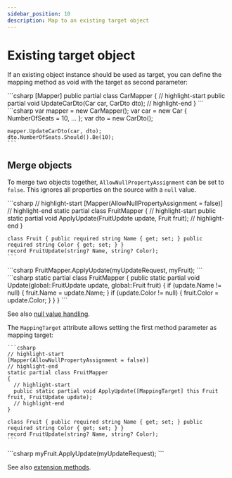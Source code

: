 ```yaml
---
sidebar_position: 10
description: Map to an existing target object
---
```



# Existing target object

If an existing object instance should be used as target, you can define the mapping method as void with the target as second parameter:

<Tabs>
  <TabItem value="declaration" label="Declaration" default>
    ```csharp
    [Mapper]
    public partial class CarMapper
    {
        // highlight-start
        public partial void UpdateCarDto(Car car, CarDto dto);
        // highlight-end
    }
    ```
  </TabItem>
  <TabItem value="usage" label="Usage">
    ```csharp
    var mapper = new CarMapper();
    var car = new Car { NumberOfSeats = 10, ... };
    var dto = new CarDto();
    
    mapper.UpdateCarDto(car, dto);
    dto.NumberOfSeats.Should().Be(10);
    ```
  </TabItem>
</Tabs>

## Merge objects

To merge two objects together, `AllowNullPropertyAssignment` can be set to `false`.
This ignores all properties on the source with a `null` value.

<Tabs>
  <TabItem value="declaration" label="Declaration" default>
    ```csharp
    // highlight-start
    [Mapper(AllowNullPropertyAssignment = false)]
    // highlight-end
    static partial class FruitMapper
    {
        // highlight-start
        public static partial void ApplyUpdate(FruitUpdate update, Fruit fruit);
        // highlight-end
    }
    
    class Fruit { public required string Name { get; set; } public required string Color { get; set; } }
    record FruitUpdate(string? Name, string? Color);
    ```
  </TabItem>
  <TabItem value="usage" label="Usage">
    ```csharp
    FruitMapper.ApplyUpdate(myUpdateRequest, myFruit);
    ```
  </TabItem>
  <TabItem value="generated" label="Generated code" default>
    ```csharp
    static partial class FruitMapper
    {
        public static partial void Update(global::FruitUpdate update, global::Fruit fruit)
        {
            if (update.Name != null)
            {
                fruit.Name = update.Name;
            }
            if (update.Color != null)
            {
                fruit.Color = update.Color;
            }
        }
    }
    ```
  </TabItem>
</Tabs>

See also [null value handling](./mapper.mdx#null-values).

The `MappingTarget` attribute allows setting the first method parameter as mapping target:

<Tabs>
  <TabItem value="declaration" label="Declaration" default>

    ```csharp
    // highlight-start
    [Mapper(AllowNullPropertyAssignment = false)]
    // highlight-end
    static partial class FruitMapper
    {
      // highlight-start
      public static partial void ApplyUpdate([MappingTarget] this Fruit fruit, FruitUpdate update);
      // highlight-end
    }

    class Fruit { public required string Name { get; set; } public required string Color { get; set; } }
    record FruitUpdate(string? Name, string? Color);
    ```

</TabItem>
  <TabItem value="usage" label="Usage">
    ```csharp
    myFruit.ApplyUpdate(myUpdateRequest);
    ```
  </TabItem>
</Tabs>

See also [extension methods](./static-mappers.md).
